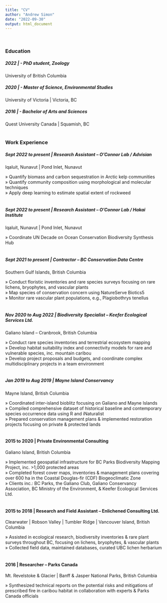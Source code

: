 ```yaml
---
title: "CV"
author: "Andrew Simon"
date: "2022-09-30"
output: html_document
---
```


\

### Education  

##### 2022 | - PhD student, Zoology
University of British Columbia
\

##### 2020 | - Master of Science, Environmental Studies
University of Victoria | Victoria, BC
\

##### 2016 | - Bachelor of Arts and Sciences
Quest University Canada | Squamish, BC 
\
\

### Work Experience

##### Sept 2022 to present | Research Assistant – O'Connor Lab / Advisian
Iqaluit, Nunavut | Pond Inlet, Nunavut

» Quantify biomass and carbon sequestration in Arctic kelp communities
\
» Quantify community composition using morphological and molecular techniques
\
» Apply deep learning to estimate spatial extent of rockweed
\
\

##### Sept 2022 to present | Research Assistant – O'Connor Lab / Hakai Institute
Iqaluit, Nunavut | Pond Inlet, Nunavut

» Coordinate UN Decade on Ocean Conservation Biodiversity Synthesis Hub
\
\

##### Sept 2021 to present | Contractor – BC Conservation Data Centre
Southern Gulf Islands, British Columbia

» Conduct floristic inventories and rare species surveys focusing on rare lichens, bryophytes, and vascular plants
\
» Map species of conservation concern using NatureServe Biotics5
\
» Monitor rare vascular plant populations, e.g., Plagiobothrys tenellus
\
\

##### Nov 2020 to Aug 2022 | Biodiversity Specialist – Keefer Ecological Services Ltd.
Galiano Island – Cranbrook, British Columbia

» Conduct rare species inventories and terrestrial ecosystem mapping 
\
» Develop habitat suitability index and connectivity models for rare and vulnerable species, inc. mountain caribou
\
» Develop project proposals and budgets, and coordinate complex multidisciplinary projects in a team environment
\
\

##### Jan 2019 to Aug 2019 | Mayne Island Conservancy
Mayne Island, British Columbia
  
» Coordinated inter-island bioblitz focusing on Galiano and Mayne Islands
\
» Compiled comprehensive dataset of historical baseline and contemporary species occurrence data using R and iNaturalist
\
» Prepared conservation management plans & implemented restoration projects focusing on private & protected lands
\
\

#### 2015 to 2020 | Private Environmental Consulting
Galiano Island, British Columbia
  
» Implemented geospatial infrastructure for BC Parks Biodiversity Mapping
Project, inc. >1,000 protected areas
\
» Completed forest cover maps, inventories & management plans covering over 600 ha in the Coastal Douglas-fir (CDF) Biogeoclimatic Zone
\
» Clients inc.: BC Parks, the Galiano Club, Galiano Conservancy Association, BC Ministry of the Environment, & Keefer Ecological Services Ltd.
\
\

####  2015 to 2018 | Research and Field Assistant – Enlichened Consulting Ltd.
Clearwater | Robson Valley | Tumbler Ridge | Vancouver Island, British Columbia
  
» Assisted in ecological research, biodiversity inventories & rare plant surveys throughout BC, focusing on lichens, bryophytes, & vascular plants
\
» Collected field data, maintained databases, curated UBC lichen herbarium
\
\

#### 2016 | Researcher – Parks Canada
Mt. Revelstoke & Glacier | Banff & Jasper National Parks, British Columbia

» Synthesized technical reports on the potential risks and mitigations of prescribed fire in caribou habitat in collaboration with experts & Parks Canada officials

